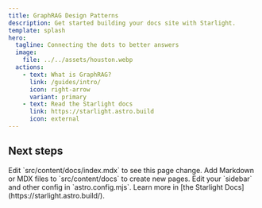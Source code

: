 ```yaml
---
title: GraphRAG Design Patterns
description: Get started building your docs site with Starlight.
template: splash
hero:
  tagline: Connecting the dots to better answers
  image:
    file: ../../assets/houston.webp
  actions:
    - text: What is GraphRAG?
      link: /guides/intro/
      icon: right-arrow
      variant: primary
    - text: Read the Starlight docs
      link: https://starlight.astro.build
      icon: external
---
```



## Next steps

<CardGrid stagger>
	<Card title="Update content" icon="pencil">
		Edit `src/content/docs/index.mdx` to see this page change.
	</Card>
	<Card title="Add new content" icon="add-document">
		Add Markdown or MDX files to `src/content/docs` to create new pages.
	</Card>
	<Card title="Configure your site" icon="setting">
		Edit your `sidebar` and other config in `astro.config.mjs`.
	</Card>
	<Card title="Read the docs" icon="open-book">
		Learn more in [the Starlight Docs](https://starlight.astro.build/).
	</Card>
</CardGrid>
